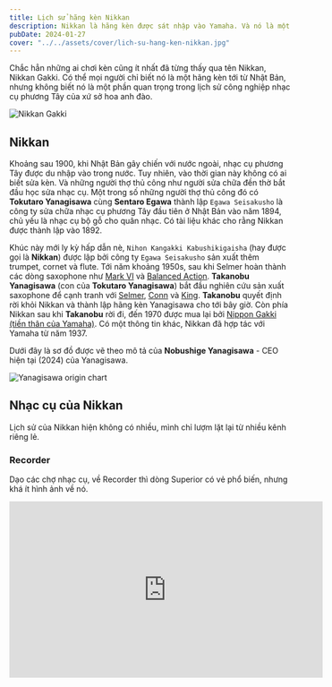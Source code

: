 ```yaml
---
title: Lịch sử hãng kèn Nikkan
description: Nikkan là hãng kèn được sát nhập vào Yamaha. Và nó là một phần của lịch sử hãng Yanagisawa nhưng không có liên quan gì tới Yamaha.
pubDate: 2024-01-27
cover: "../../assets/cover/lich-su-hang-ken-nikkan.jpg"
---
```


Chắc hẳn những ai chơi kèn cũng ít nhất đã từng thấy qua tên Nikkan, Nikkan Gakki. Có thể mọi người chỉ biết nó là một hãng kèn tới từ Nhật Bản, nhưng không biết nó là một phần quan trọng trong lịch sử công nghiệp nhạc cụ phương Tây của xứ sở hoa anh đào.

![Nikkan Gakki](../../assets/hobbies/lich-su-hang-ken-nikkan/nikkan-tokyo.jpeg)

## Nikkan

Khoảng sau 1900, khi Nhật Bản gây chiến với nước ngoài, nhạc cụ phương Tây được du nhập vào trong nước. Tuy nhiên, vào thời gian này không có ai biết sửa kèn. Và những người thợ thủ công như người sửa chữa đền thờ bắt đầu học sửa nhạc cụ. Một trong số những người thợ thủ công đó có **Tokutaro Yanagisawa** cùng **Sentaro Egawa** thành lập `Egawa Seisakusho` là công ty sửa chữa nhạc cụ phương Tây đầu tiên ở Nhật Bản vào năm 1894, chủ yếu là nhạc cụ bộ gỗ cho quân nhạc. Có tài liệu khác cho rằng Nikkan được thành lập vào 1892.

Khúc này mới ly kỳ hấp dẫn nè, `Nihon Kangakki Kabushikigaisha` (hay được gọi là **Nikkan**) được lập bởi công ty `Egawa Seisakusho` sản xuất thêm trumpet, cornet và flute. Tới năm khoảng 1950s, sau khi Selmer hoàn thành các dòng saxophone như [Mark VI](https://www.selmer.fr/en/blogs/infos/history-notes-10-mark-vi) và [Balanced Action](https://www.selmer.fr/en/blogs/infos/history-notes-06-balanced-action). **Takanobu Yanagisawa** (con của **Tokutaro Yanagisawa**) bắt đầu nghiên cứu sản xuất saxophone để cạnh tranh với [Selmer](https://en.wikipedia.org/wiki/Henri_Selmer_Paris), [Conn](https://en.wikipedia.org/wiki/C._G._Conn) và [King](https://en.wikipedia.org/wiki/King_Musical_Instruments). **Takanobu** quyết định rời khỏi Nikkan và thành lập hãng kèn Yanagisawa cho tới bây giờ. Còn phía Nikkan sau khi **Takanobu** rời đi, đến 1970 được mua lại bởi [Nippon Gakki (tiền thân của Yamaha)](https://en.wikipedia.org/wiki/Yamaha_Corporation). Có một thông tin khác, Nikkan đã hợp tác với Yamaha từ năm 1937.

Dưới đây là sơ đồ được vẽ theo mô tả của **Nobushige Yanagisawa** - CEO hiện tại (2024) của Yanagisawa.

![Yanagisawa origin chart](../../assets/hobbies/lich-su-hang-ken-nikkan/yanagisawa-origin-chart.jpg)

## Nhạc cụ của Nikkan

Lịch sử của Nikkan hiện không có nhiều, mình chỉ lượm lặt lại từ nhiều kênh riêng lẻ. 

### Recorder

Dạo các chợ nhạc cụ, về Recorder thì dòng Superior có vẻ phổ biến, nhưng khá ít hình ảnh về nó.

<iframe width="560" height="315" src="https://www.youtube.com/embed/Rme3mKvocg4?si=OH_dTPtHUOgF3-JP" title="YouTube video player" frameborder="0" allow="accelerometer; autoplay; clipboard-write; encrypted-media; gyroscope; picture-in-picture; web-share" allowfullscreen/>

Có một thông tin khác là tháng 9/1957, Nikkan có giới thiệu mẫu recorder có phím bấm như hình dưới, nhưng tìm không thấy hình.

![Nikkan Superior Paipu](../../assets/hobbies/lich-su-hang-ken-nikkan/nikkan-superior-paipu-1.jpg)

### Flute

Về flute thì hầu như không có thông tin, chỉ thấy cách đánh mã của Nikkan được Yamaha sử dụng lại sau này, như alf FL-23, FL-31,... Về flute, thì theo như anh LeeHonSo, chất lượng của Nikkan không được cao, do lớp mạ nó khá dỏm.

![Nikkan FL-31](../../assets/hobbies/lich-su-hang-ken-nikkan/nikkan-fl-31.png)

### Piccolo

Thua toàn tập, chỉ có thể biết là Nikkan có sản xuất Piccolo thôi. Hình dưới đây là dòng Imperial.

![Nikkan Imperial Piccolo](../../assets/hobbies/lich-su-hang-ken-nikkan/nikkan-imperial-piccolo.png)

### Saxophone

Về saxophone, Nikkan sản xuất các dòng Alto và Tenor, với các dòng Imperial, Imperiale, No1, No2.

![Nikkan Imperial Tenor Saxophone](../../assets/hobbies/lich-su-hang-ken-nikkan/nikkan-implerial-tenor-saxophone.jpg)

Coi thêm hình tại https://bassic-sax.info/pix/index.php?/category/1223

### Trumpet

Trong lịch sử của hãng Nikkan, có lẽ điều tự hào với họ là mẫu Fanfare No.4 được sử dụng trong Olympic Tokyo năm 1964. 

![Nikkan Fanfare Trumpet No4](../../assets/hobbies/lich-su-hang-ken-nikkan/nikkan-fanfare-trumpet-no4.jpg)

Ngoài ra, dòng Imperial (TR-1) của Nikkan được Yamaha tái sử dụng cho mẫu YTR-1 trong năm 1966 và chỉ ở thị trường Nhật Bản.

![Nikkan Imperial TR-1 Trumpet](../../assets/hobbies/lich-su-hang-ken-nikkan/nikkan-tr-1-trumpet.jpg)

### Trống

Có thông tin nói rằng trống của Nikkan là nhái thiết kế của [Slingerland](https://www.vintagedrumguide.com/slingerland_catalog_pages.html).

Vòng vòng trên mạng thì thấy có hình Snare, Bass và Hi-hat của Nikkan. Không rõ họ có sản xuất đủ bộ trống jazz không nữa.

![Nikkan Snare](../../assets/hobbies/lich-su-hang-ken-nikkan/nikkan-snare.jpg)

![Nikkan Hi-hat](../../assets/hobbies/lich-su-hang-ken-nikkan/nikkan-hi-hat.jpg)

## Đôi lời

Không như các hãng nhạc cụ phương Tây được kế thừa công nghệ với nhau, Nikkan chỉ biết đến nhạc cụ thông qua việc sửa chữa tận 1900 khi Nhật đi gây chiến với các nước, rồi dần tự sản xuất. Do đó, Nikkan phải đi nhái thiết kế của các hãng phương Tây, và chất lượng cũng chưa được tốt. Nhưng ít ra thì trong lịch sử phát triển nhạc cụ bộ đồng ở Nhật Bản nói riêng và cũng như thế giới nói chung, Nikkan đã đóng góp lớn, đối trọng với các hãng từ châu Âu và Mỹ.

## Tham khảo

- Sax on The Web, [Nikkan low serial no](https://www.saxontheweb.net/threads/nikkan-low-serial-no.390255)
- Sax on The Web, [1966 Nikkan 020- what is it related to?](https://www.saxontheweb.net/threads/1966-nikkan-020-what-is-it-related-to.89750)
- Jay Metcalf, [The Origin Of Yanagisawa Saxophones](https://bettersax.com/the-origin-of-yanagisawa-saxophones)
- Sherman Friedland, [Nikkan Gakki, quite acceptable prior to becoming Yamaha](https://clarinetcorner.wordpress.com/2012/12/21/nikkan-gakki-quite-acceptable-prior-to-becoming-yamaha)
- Wikipedia, [Yanagisawa Wind Instruments](https://en.wikipedia.org/wiki/Yanagisawa_Wind_Instruments)
- Conn-Selmer, [Yanagisawa](http://www.selmer.com/en-us/our-brands/yanagisawa)
- Yamaha Australia, [Xeno Behind Stories](https://au.yamaha.com/en/products/contents/winds/trumpet_custom/behind_stories/index.html)
- Nicholas S Lander, [Innovations in Recorder Design](https://www.recorderhomepage.net/history/innovations-in-recorder-design/)
- Nicholas S Lander, [Historic Makers](https://www.recorderhomepage.net/historic-makers/)
- CHUNICHI SHIMBUN,[Aichi police proudly displaying trumpet from 1964 Tokyo Olympics](https://www.japantimes.co.jp/news/2017/08/07/national/aichi-police-proudly-displaying-trumpet-1964-tokyo-olympics/)
- NiFTM ニッカン・ファンファーレ・トランペット 保存会, [Nikkan Fanfare Trumpet Memorial](http://sunlake.org/music/niftm/index.htm)
- YamahaCollector, [YTR-1 The Very First Yamaha Trumpet](https://www.facebook.com/media/set?set=a.242444402448703&type=3)
- TomiDrums, [Japanese Vintage "Nikkan" Drums](https://tomidrum.blogspot.com/2013/11/japanese-vintage-nikkan-drums.html)